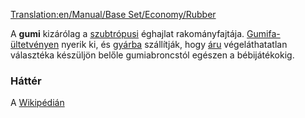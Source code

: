 [[Translation:en/Manual/Base Set/Economy/Rubber]]

{{hu/Rakomány|név=Gumi
|kép=Rubberplantation.png
|termeli=kizárólag szubtrópusi éghajlaton: [[hu/Manual/Base Set/Economy/Gumifa-ültetvény|gumifa-ültetvény]]
|fogadja=[[hu/Manual/Base Set/Economy/Gyár|gyár]]
}}

A '''gumi''' kizárólag a [[hu/Manual/Éghajlatok#Szubtrópusi|szubtrópusi]] éghajlat rakományfajtája. [[hu/Manual/Base Set/Economy/Gumifa-ültetvény|Gumifa-ültetvényen]] nyerik ki, és [[hu/Manual/Base Set/Economy/Gyár|gyárba]] szállítják, hogy [[hu/Manual/Base Set/Economy/Áru|áru]] végeláthatatlan választéka készüljön belőle gumiabroncstól egészen a bébijátékokig.

===Háttér===
A [http://hu.wikipedia.org/wiki/Latex Wikipédián]
{{hu/Navbox Rakomány}}